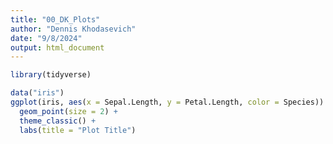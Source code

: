 ```yaml
---
title: "00_DK_Plots"
author: "Dennis Khodasevich"
date: "9/8/2024"
output: html_document
---
```


```r
library(tidyverse)

data("iris")
ggplot(iris, aes(x = Sepal.Length, y = Petal.Length, color = Species)) + 
  geom_point(size = 2) + 
  theme_classic() + 
  labs(title = "Plot Title")

```

